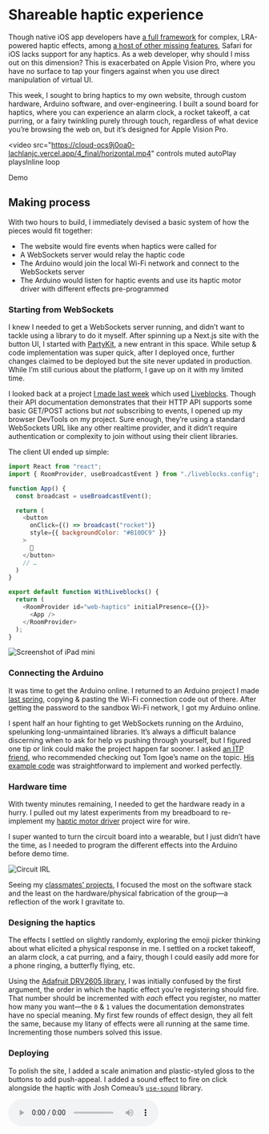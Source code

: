 # Shareable haptic experience

Though native iOS app developers have [a full framework](https://developer.apple.com/documentation/corehaptics/) for complex, LRA-powered haptic effects, among [a host of other missing features](https://app.campsite.co/campsite/p/notes/rengvq2txami), Safari for iOS lacks support for any haptics. As a web developer, why should I miss out on this dimension? This is exacerbated on Apple Vision Pro, where you have no surface to tap your fingers against when you use direct manipulation of virtual UI.

This week, I sought to bring haptics to my own website, through custom hardware, Arduino software, and over-engineering. I built a sound board for haptics, where you can experience an alarm clock, a rocket takeoff, a cat purring, or a fairy twinkling purely through touch, regardless of what device you’re browsing the web on, but it’s designed for Apple Vision Pro.

<video
  src="https://cloud-ocs9j0oa0-lachlanjc.vercel.app/4_final/horizontal.mp4"
  controls
  muted
  autoPlay
  playsInline
  loop
>
  Demo
</video>

## Making process

With two hours to build, I immediately devised a basic system of how the pieces would fit together:

- The website would fire events when haptics were called for
- A WebSockets server would relay the haptic code
- The Arduino would join the local Wi-Fi network and connect to the WebSockets server
- The Arduino would listen for haptic events and use its haptic motor driver with different effects pre-programmed

### Starting from WebSockets

I knew I needed to get a WebSockets server running, and didn’t want to tackle using a library to do it myself. After spinning up a Next.js site with the button UI, I started with [PartyKit](https://www.partykit.io/), a new entrant in this space. While setup & code implementation was super quick, after I deployed once, further changes claimed to be deployed but the site never updated in production. While I’m still curious about the platform, I gave up on it with my limited time.

I looked back at a project [I made last week](/2024-02-21_shm_week_4_shareable) which used [Liveblocks](https://liveblocks.io/). Though their API documentation demonstrates that their HTTP API supports some basic GET/POST actions but *not* subscribing to events, I opened up my browser DevTools on my project. Sure enough, they’re using a standard WebSockets URL like any other realtime provider, and it didn’t require authentication or complexity to join without using their client libraries.

The client UI ended up simple:

```js
import React from "react";
import { RoomProvider, useBroadcastEvent } from "./liveblocks.config";

function App() {
  const broadcast = useBroadcastEvent();

  return (
    <button
      onClick={() => broadcast("rocket")}
      style={{ backgroundColor: "#B10DC9" }}
    >
      🚀
    </button>
    // …
  )
}

export default function WithLiveblocks() {
  return (
    <RoomProvider id="web-haptics" initialPresence={{}}>
      <App />
    </RoomProvider>
  );
}
```

![Screenshot of iPad mini](https://cloud-ocs9j0oa0-lachlanjc.vercel.app/4_final/ipad.png)

### Connecting the Arduino

It was time to get the Arduino online. I returned to an Arduino project I made [last spring](/2023-05-04_nrg_solar_project), copying & pasting the Wi-Fi connection code out of there. After getting the password to the sandbox Wi-Fi network, I got my Arduino online.

I spent half an hour fighting to get WebSockets running on the Arduino, spelunking long-unmaintained libraries. It’s always a difficult balance discerning when to ask for help vs pushing through yourself, but I figured one tip or link could make the project happen far sooner. I asked [an ITP friend](https://www.instagram.com/joshjoshjoshdotnet), who recommended checking out Tom Igoe’s name on the topic. [His example code](https://tigoe.github.io/websocket-examples) was straightforward to implement and worked perfectly.

### Hardware time

With twenty minutes remaining, I needed to get the hardware ready in a hurry. I pulled out my latest experiments from my breadboard to re-implement my [haptic motor driver](/2024-02-24_hap_hello_vibrating_motors#project-2-haptic-motor-driver) project wire for wire.

I super wanted to turn the circuit board into a wearable, but I just didn’t have the time, as I needed to program the different effects into the Arduino before demo time.

![Circuit IRL](https://cloud-ocs9j0oa0-lachlanjc.vercel.app/2_driver/circuit.jpeg)

Seeing my [classmates’ projects](https://www.threads.net/@lachlan.jc/post/C3yEQ9yJ7Z1), I focused the most on the software stack and the least on the hardware/physical fabrication of the group—a reflection of the work I gravitate to.

### Designing the haptics

The effects I settled on slightly randomly, exploring the emoji picker thinking about what elicited a physical response in me. I settled on a rocket takeoff, an alarm clock, a cat purring, and a fairy, though I could easily add more for a phone ringing, a butterfly flying, etc.

Using the [Adafruit DRV2605 library](https://github.com/adafruit/Adafruit_DRV2605_Library), I was initially confused by the first argument, the order in which the haptic effect you’re registering should fire. That number should be incremented with _each_ effect you register, no matter how many you want—the `0` & `1` values the documentation demonstrates have no special meaning. My first few rounds of effect design, they all felt the same, because my litany of effects were all running at the same time. Incrementing those numbers solved this issue.

### Deploying

To polish the site, I added a scale animation and plastic-styled gloss to the buttons to add push-appeal. I added a sound effect to fire on click alongside the haptic with Josh Comeau’s [`use-sound`](https://github.com/joshwcomeau/use-sound) library.

<audio controls src="https://web-haptics.vercel.app/bite.mp3" />

The Next.js configuration seemed overly complex for a client-only, 4-button UI, so I took the opportunity to try vanilla [Vite](https://vitejs.dev/). Migrating all the pieces together took a surprisingly long time to get set up, but it’s now substantially less code. It’s super fast to get the codebase running thanks to [Bun + Vite](https://bun.sh/guides/ecosystem/vite), and I deployed it on [Vercel](https://vercel.com).

---

The codebase is all [**open source on GitHub**](https://github.com/lachlanjc/web-haptics), including [the final Arduino code](https://github.com/lachlanjc/web-haptics/blob/main/arduino.ino).
